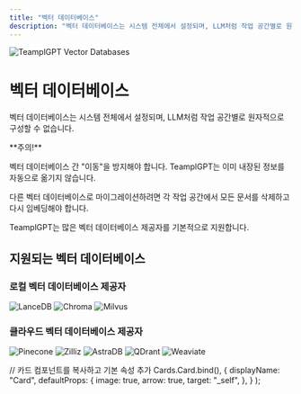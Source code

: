 ```yaml
---
title: "벡터 데이터베이스"
description: "벡터 데이터베이스는 시스템 전체에서 설정되며, LLM처럼 작업 공간별로 원자적으로 구성할 수 없습니다."
---
```



<Image
  src="/images/anythingllm-setup/vector-database-configuration/header-image.png"
  height={1080}
  width={1920}
  quality={100}
  alt="TeamplGPT Vector Databases"
/>

# 벡터 데이터베이스

벡터 데이터베이스는 시스템 전체에서 설정되며, LLM처럼 작업 공간별로 원자적으로 구성할 수 없습니다.

<Callout type="error" emoji="️‼️">
  **주의!**

  벡터 데이터베이스 간 "이동"을 방지해야 합니다. TeamplGPT는 이미 내장된 정보를 자동으로 옮기지 않습니다.

  다른 벡터 데이터베이스로 마이그레이션하려면 각 작업 공간에서 모든 문서를 삭제하고 다시 임베딩해야 합니다.
</Callout>

TeamplGPT는 많은 벡터 데이터베이스 제공자를 기본적으로 지원합니다.

## 지원되는 벡터 데이터베이스

### 로컬 벡터 데이터베이스 제공자

<Cards>
  <Card title="LanceDB (내장)" href="local/lancedb"> 
    <Image
      src="/images/features/vector-databases/lancedb.png" 
      height={1080} 
      width={1920} 
      quality={100}
      alt="LanceDB"
    />
  </Card>

<Card title="Chroma" href="local/chroma">
  <Image
    src="/images/features/vector-databases/chroma.png"
    height={1080}
    width={1920}
    quality={100}
    alt="Chroma"
  />
</Card>

  <Card title="Milvus" href="local/milvus"> 
    <Image
      src="/images/features/vector-databases/milvus.png" 
      height={1080} 
      width={1920}
      quality={100} 
      alt="Milvus"
    />
  </Card>
</Cards>

### 클라우드 벡터 데이터베이스 제공자

<Cards>
  <Card title="Pinecone" href="cloud/pinecone"> 
    <Image
      src="/images/features/vector-databases/pinecone.png" 
      height={1080} 
      width={1920} 
      quality={100}
      alt="Pinecone"
    />
  </Card>

<Card title="Zilliz" href="cloud/zilliz">
  <Image
    src="/images/features/vector-databases/zilliz.png"
    height={1080}
    width={1920}
    quality={100}
    alt="Zilliz"
  />
</Card>

<Card title="AstraDB" href="cloud/astradb">
  <Image
    src="/images/features/vector-databases/astra-db.png"
    height={1080}
    width={1920}
    quality={100}
    alt="AstraDB"
  />
</Card>

<Card title="QDrant" href="cloud/qdrant">
  <Image
    src="/images/features/vector-databases/qdrant.png"
    height={1080}
    width={1920}
    quality={100}
    alt="QDrant"
  />
</Card>

  <Card title="Weaviate" href="cloud/weaviate"> 
    <Image
      src="/images/features/vector-databases/weaviate.png" 
      height={1080} 
      width={1920} 
      quality={100}
      alt="Weaviate"
    />
  </Card>
</Cards>

  // 카드 컴포넌트를 복사하고 기본 속성 추가
  Cards.Card.bind(),
  {
    displayName: "Card",
    defaultProps: {
      image: true,
      arrow: true,
      target: "_self",
    },
  }
);

<style global jsx>{`
  img {
    aspect-ratio: 16/9;
    object-fit: cover;
  }
`}</style>
